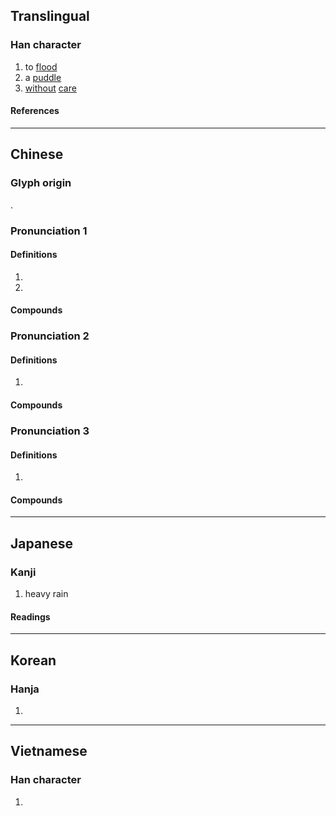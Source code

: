 {{character info}}
==Translingual==

===Han character===
{{Han char|rn=85|rad=水|as=12|sn=15|four=34196|canj=EKCF|ids=⿰氵尞}}

# to [[flood]]
# a [[puddle]]
# [[without]] [[care]]

====References====
{{Han ref|kx=0650.010|dkj=18259|dj=1060.070|hdz=31738.110|uh=6F66}}

----

==Chinese==

===Glyph origin===
{{Han etym}}
{{Han compound|水|尞|c1=s|c2=p|t1=water|ls=psc}}.

===Pronunciation 1===
{{zh-forms|alt=了-second round simplified}}
{{zh-pron
|m=liáo,liǎo
|c=liu2,liu4
|mn=tw:ló/qz,xm,zz:láu/ml:liáu/xm:liâu
|mn_note=láu - vernacular; liáu/liâu - literary
|mc=n
|oc=n
|ma=
|cat=v,n,adv
}}

====Definitions====
{{zh-hanzi}}

# {{zh-used|潦倒||潦草}}
# {{zh-alt-form|燎|to [[burn]]; to [[scald]]}}

====Compounds====
{{zh-der|潦洌|窮愁潦倒|潦漿泡|潦潦草草|窮途潦倒|潦倒|浮皮潦草|潢潦可薦|潦草塞責|潦草|潦泡|潦亂|龍鍾潦倒}}

===Pronunciation 2===
{{zh-forms|alt=涝-second round simplified}}
{{zh-pron
|m=lǎo
|c=lou5
|mc=1
|oc=1
|cat=
}}

====Definitions====
{{zh-hanzi}}

# {{rfdef|zh}}

====Compounds====
{{zh-der|行潦}}

===Pronunciation 3===
{{zh-forms}}
{{zh-pron
|m=lào
|c=lou6
|mc=2
|oc=2
|cat=
}}

====Definitions====
{{zh-hanzi}}

# {{rfdef|zh}}

====Compounds====
{{zh-der|塗潦|停潦|泥潦|淫潦|旱潦}}

----

==Japanese==

===Kanji===
{{ja-kanji|grade=|rs=水12}}

# heavy rain

====Readings====
{{ja-readings
|goon=ろう<らう
|kanon=ろう<らう
|kun=にわたずみ<にはたづみ
}}

----

==Korean==

===Hanja===
{{ko-hanja|hangeul=[[료]]>[[요]]|eumhun=|rv=ryo>yo|mr=ryo>yo|y=lyo>yo}}

# {{rfdef|ko|sort=水12}}

----

==Vietnamese==

===Han character===
{{vi-readings|rs=水12|reading=lẻo}}

# {{rfdef|vi|sort=水12}}